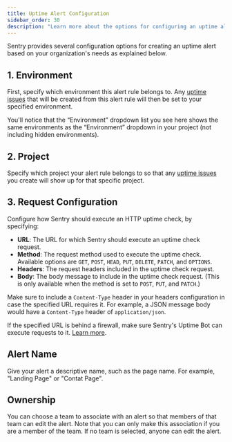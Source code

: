 ```yaml
---
title: Uptime Alert Configuration
sidebar_order: 30
description: "Learn more about the options for configuring an uptime alert."
---
```


<Include name="feature-stage-beta-uptime.mdx" />

Sentry provides several configuration options for creating an uptime alert based on your organization's needs as explained below.

## 1. Environment

First, specify which <PlatformLink to="/configuration/environments/">environment</PlatformLink> this alert rule belongs to. Any [uptime issues](product/issues/issue-details/uptime-issues/) that will be created from this alert rule will then be set to your specified environment.

You'll notice that the “Environment” dropdown list you see here shows the same environments as the “Environment” dropdown in your project (not including hidden environments).

## 2. Project

Specify which project your alert rule belongs to so that any [uptime issues](product/issues/issue-details/uptime-issues/) you create will show up for that specific project.

## 3. Request Configuration

Configure how Sentry should execute an HTTP uptime check, by specifying:

- **URL**: The URL for which Sentry should execute an uptime check request.
- **Method**: The request method used to execute the uptime check. Available options are `GET`, `POST`, `HEAD`, `PUT`, `DELETE`, `PATCH`, and `OPTIONS`.
- **Headers**: The request headers included in the uptime check request.
- **Body**: The body message to include in the uptime check request. (This is only available when the method is set to `POST`, `PUT`, and `PATCH`.)

Make sure to include a `Content-Type` header in your headers configuration in case the specified URL requires it. For example, a JSON message body would have a `Content-Type` header of `application/json`.

<Alert level="warning">

If the specified URL is behind a firewall, make sure Sentry's Uptime Bot can execute requests to it. [Learn more](/product/alerts/uptime-monitoring/troubleshooting/#verify-firewall-configuration).

</Alert>

## Alert Name

Give your alert a descriptive name, such as the page name. For example, "Landing Page" or "Contat Page".

## Ownership

You can choose a team to associate with an alert so that members of that team can edit the alert. Note that you can only make this association if you are a member of the team. If no team is selected, anyone can edit the alert.
